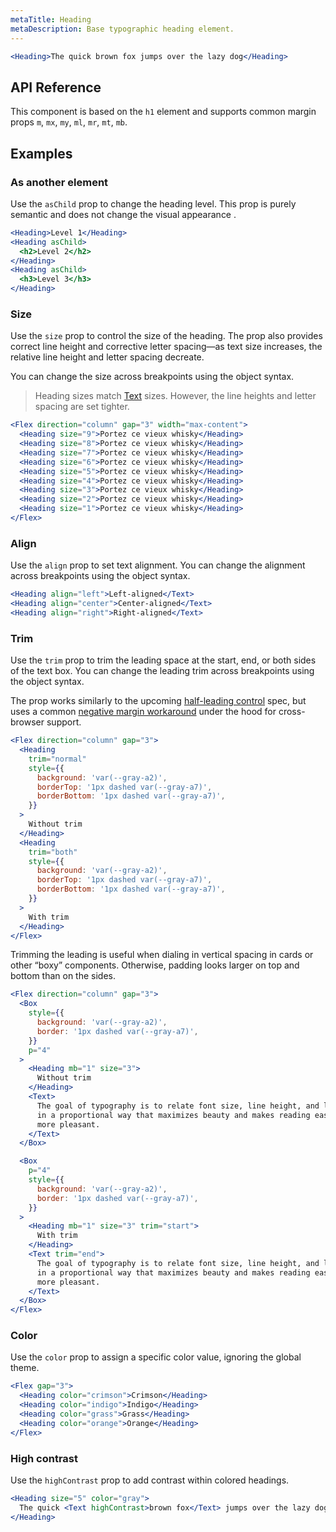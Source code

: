 ```yaml
---
metaTitle: Heading
metaDescription: Base typographic heading element.
---
```


```jsx live=true
<Heading>The quick brown fox jumps over the lazy dog</Heading>
```

## API Reference

This component is based on the `h1` element and supports common margin props `m`, `mx`, `my`, `ml`, `mr`, `mt`, `mb`.

<ThemesPropsTable name="heading" />

## Examples

### As another element

Use the `asChild` prop to change the heading level. This prop is purely semantic and does not change the visual appearance .

```jsx live=true
<Heading>Level 1</Heading>
<Heading asChild>
  <h2>Level 2</h2>
</Heading>
<Heading asChild>
  <h3>Level 3</h3>
</Heading>
```

### Size

Use the `size` prop to control the size of the heading. The prop also provides correct line height and corrective letter spacing—as text size increases, the relative line height and letter spacing decreate.

You can change the size across breakpoints using the object syntax.

> Heading sizes match [Text](/docs/themes/components/text) sizes. However, the line heights and letter spacing are set tighter.

```jsx live="true"
<Flex direction="column" gap="3" width="max-content">
  <Heading size="9">Portez ce vieux whisky</Heading>
  <Heading size="8">Portez ce vieux whisky</Heading>
  <Heading size="7">Portez ce vieux whisky</Heading>
  <Heading size="6">Portez ce vieux whisky</Heading>
  <Heading size="5">Portez ce vieux whisky</Heading>
  <Heading size="4">Portez ce vieux whisky</Heading>
  <Heading size="3">Portez ce vieux whisky</Heading>
  <Heading size="2">Portez ce vieux whisky</Heading>
  <Heading size="1">Portez ce vieux whisky</Heading>
</Flex>
```

### Align

Use the `align` prop to set text alignment. You can change the alignment across breakpoints using the object syntax.

```jsx live="true"
<Heading align="left">Left-aligned</Text>
<Heading align="center">Center-aligned</Text>
<Heading align="right">Right-aligned</Text>
```

### Trim

Use the `trim` prop to trim the leading space at the start, end, or both sides of the text box. You can change the leading trim across breakpoints using the object syntax.

The prop works similarly to the upcoming [half-leading control](https://www.w3.org/TR/css-inline-3/#leading-trim) spec, but uses a common [negative margin workaround](https://seek-oss.github.io/capsize/) under the hood for cross-browser support.

```jsx live="true"
<Flex direction="column" gap="3">
  <Heading
    trim="normal"
    style={{
      background: 'var(--gray-a2)',
      borderTop: '1px dashed var(--gray-a7)',
      borderBottom: '1px dashed var(--gray-a7)',
    }}
  >
    Without trim
  </Heading>
  <Heading
    trim="both"
    style={{
      background: 'var(--gray-a2)',
      borderTop: '1px dashed var(--gray-a7)',
      borderBottom: '1px dashed var(--gray-a7)',
    }}
  >
    With trim
  </Heading>
</Flex>
```

Trimming the leading is useful when dialing in vertical spacing in cards or other “boxy” components. Otherwise, padding looks larger on top and bottom than on the sides.

```jsx live="true"
<Flex direction="column" gap="3">
  <Box
    style={{
      background: 'var(--gray-a2)',
      border: '1px dashed var(--gray-a7)',
    }}
    p="4"
  >
    <Heading mb="1" size="3">
      Without trim
    </Heading>
    <Text>
      The goal of typography is to relate font size, line height, and line width
      in a proportional way that maximizes beauty and makes reading easier and
      more pleasant.
    </Text>
  </Box>

  <Box
    p="4"
    style={{
      background: 'var(--gray-a2)',
      border: '1px dashed var(--gray-a7)',
    }}
  >
    <Heading mb="1" size="3" trim="start">
      With trim
    </Heading>
    <Text trim="end">
      The goal of typography is to relate font size, line height, and line width
      in a proportional way that maximizes beauty and makes reading easier and
      more pleasant.
    </Text>
  </Box>
</Flex>
```

### Color

Use the `color` prop to assign a specific color value, ignoring the global theme.

```jsx live=true
<Flex gap="3">
  <Heading color="crimson">Crimson</Heading>
  <Heading color="indigo">Indigo</Heading>
  <Heading color="grass">Grass</Heading>
  <Heading color="orange">Orange</Heading>
</Flex>
```

### High contrast

Use the `highContrast` prop to add contrast within colored headings.

```jsx live="true"
<Heading size="5" color="gray">
  The quick <Text highContrast>brown fox</Text> jumps over the lazy dog.
</Heading>
```
